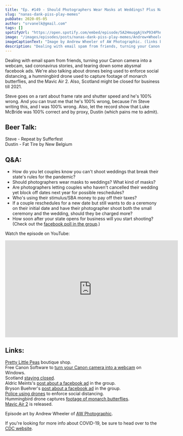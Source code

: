```yaml
---
title: "Ep. #149 - Should Photographers Wear Masks at Weddings? Plus Nana's Dank Pee Play Memes and the Mavic Air 2"
slug: "nanas-dank-piss-play-memes"
pubDate: 2020-05-05
author: "srvanelk@gmail.com"
tags: []
spotifyUrl: "https://open.spotify.com/embed/episode/5A2HmuqgAjVxP934PhnFjn?utm_source=generator"
image: "/images/episodes/posts/nanas-dank-piss-play-memes/Andrew+Wheeler+-+1.webp"
imageCaptionText: "Image by Andrew Wheeler of AW Photographic. (links below)"
description: "Dealing with email spam from friends, turning your Canon camera into a webcam, sad coronavirus stories, and tearing down some abysmal facebook ads. We're also talking about drones being used to enforce social distancing, a hummingbird drone used to capture footage of monarch butterflies, and the Mavic Air 2. Also, Scotland might be closed for business till 2021."
---
```


Dealing with email spam from friends, turning your Canon camera into a webcam, sad coronavirus stories, and tearing down some abysmal facebook ads. We're also talking about drones being used to enforce social distancing, a hummingbird drone used to capture footage of monarch butterflies, and the Mavic Air 2. Also, Scotland might be closed for business till 2021.

Steve goes on a rant about frame rate and shutter speed and he's 100% wrong. And you can trust me that he's 100% wrong, because I'm Steve writing this, and I was 100% wrong. Also, let the record show that Luke McBride was 100% correct and by proxy, Dustin (which pains me to admit).

## Beer Talk:  
Steve - Repeat by Sufferfest  
Dustin - Fat Tire by New Belgium

## Q&A:
- How do you let couples know you can't shoot weddings that break their state's rules for the pandemic?
- Should photographers wear masks to weddings? What kind of masks?
- Are photographers letting couples who haven't cancelled their wedding yet block off dates next year for possible reschedules?
- Who's using their stimulus/SBA money to pay off their taxes?  
- If a couple reschedules for a new date but still wants to do a ceremony on their initial date and have their photographer shoot both the small ceremony and the wedding, should they be charged more?  
- How soon after your state opens for business will you start shooting? (Check out the [facebook poll in the group](https://www.facebook.com/groups/weddinghangover/permalink/2693483760889258/).)

Watch the episode on YouTube:
<iframe width="560" height="315" src="https://www.youtube.com/embed/XCYoomOXxT4" frameborder="0" allow="autoplay; encrypted-media" allowfullscreen></iframe>

## Links:  
[Pretty Little Peas](https://prettylittlepeas.commentsold.com/store) boutique shop.  
Free Canon Software to [turn your Canon camera into a webcam](https://petapixel.com/2020/04/28/this-new-canon-software-turns-your-canon-ilc-into-a-webcam/) on Windows.   
Scotland [staying closed](https://news.stv.tv/politics/social-distancing-could-be-in-place-for-rest-of-year).  
Aldric Meints's [post about a facebook ad](https://www.facebook.com/groups/weddinghangover/permalink/2694215170816117/) in the group.  
Bryson Buehrer's [post about a facebook ad](https://www.facebook.com/groups/weddinghangover/permalink/2694166370820997/) in the group.  
[Police using drones](https://twitter.com/mattwalshblog/status/1252215770504978438?s=21) to enforce social distancing.  
Hummingbird drone captures [footage of monarch butterflies](https://fstoppers.com/documentary/drone-disguised-hummingbird-captures-incredible-footage-monarch-butterfly-swarm-480714).  
[Mavic Air 2](https://www.dji.com/mobile/mavic-air-2) is released.

Episode art by Andrew Wheeler of [AW Photographic](https://www.awphotographic.org.uk/).

If you're looking for more info about COVID-19, be sure to head over to the [CDC website](https://www.cdc.gov/coronavirus/2019-ncov/index.html).
